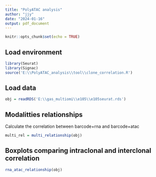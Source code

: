 ```yaml
---
title: "PolyATAC analysis"
author: "jjy"
date: "2024-01-16"
output: pdf_document
---
```


```r
knitr::opts_chunk$set(echo = TRUE)
```
## Load environment
```r
library(Seurat)
library(Signac)
source('E:\\PolyATAC_analysis\\tool\\clone_correlation.R')
```
## Load data
```r
obj = readRDS('E:\\gas_multiomi\\e105\\e105seurat.rds')
```

## Modalitties relationships
Calculate the correlation between barcode+rna and barcode+atac
```r
multi_rel = multi_relationship(obj)
```

## Boxplots comparing intraclonal and interclonal correlation
```r
rna_atac_relationship(obj)
```
